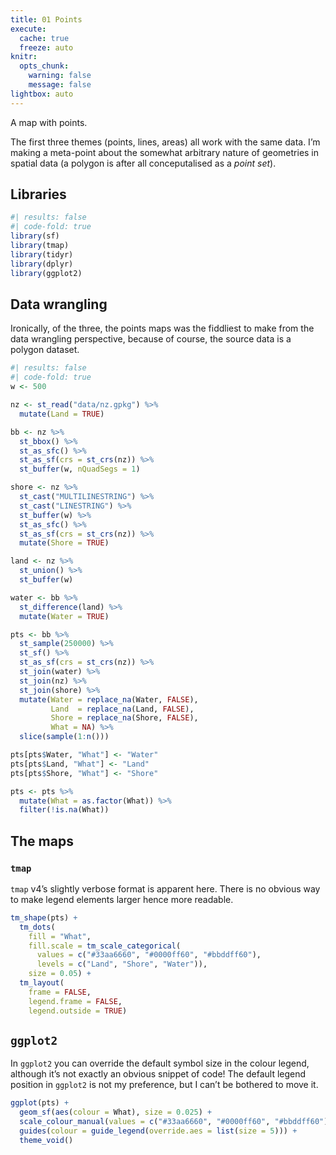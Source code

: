 ```yaml
---
title: 01 Points
execute: 
  cache: true
  freeze: auto
knitr:
  opts_chunk: 
    warning: false
    message: false
lightbox: auto
---
```


A map with points.

The first three themes (points, lines, areas) all work with the same data. I'm making a meta-point about the somewhat arbitrary nature of geometries in spatial data (a polygon is after all conceputalised as a *point set*).

## Libraries
```r
#| results: false
#| code-fold: true
library(sf)
library(tmap)
library(tidyr)
library(dplyr)
library(ggplot2)
```

## Data wrangling
Ironically, of the three, the points maps was the fiddliest to make from the data wrangling perspective, because of course, the source data is a polygon dataset.

```r
#| results: false
#| code-fold: true
w <- 500

nz <- st_read("data/nz.gpkg") %>%
  mutate(Land = TRUE)

bb <- nz %>% 
  st_bbox() %>%
  st_as_sfc() %>%
  st_as_sf(crs = st_crs(nz)) %>%
  st_buffer(w, nQuadSegs = 1) 

shore <- nz %>% 
  st_cast("MULTILINESTRING") %>%
  st_cast("LINESTRING") %>%
  st_buffer(w) %>%
  st_as_sfc() %>%
  st_as_sf(crs = st_crs(nz)) %>%
  mutate(Shore = TRUE)

land <- nz %>%
  st_union() %>%
  st_buffer(w)

water <- bb %>%
  st_difference(land) %>%
  mutate(Water = TRUE)

pts <- bb %>%
  st_sample(250000) %>%
  st_sf() %>%
  st_as_sf(crs = st_crs(nz)) %>%
  st_join(water) %>%
  st_join(nz) %>%
  st_join(shore) %>%
  mutate(Water = replace_na(Water, FALSE),
         Land  = replace_na(Land, FALSE),
         Shore = replace_na(Shore, FALSE),
         What = NA) %>%
  slice(sample(1:n()))

pts[pts$Water, "What"] <- "Water"
pts[pts$Land, "What"] <- "Land"
pts[pts$Shore, "What"] <- "Shore"

pts <- pts %>%
  mutate(What = as.factor(What)) %>%
  filter(!is.na(What))
```

## The maps
### `tmap`
`tmap` v4's slightly verbose format is apparent here. There is no obvious way to make legend elements larger hence more readable.

```r
tm_shape(pts) + 
  tm_dots(
    fill = "What",
    fill.scale = tm_scale_categorical(
      values = c("#33aa6660", "#0000ff60", "#bbddff60"),
      levels = c("Land", "Shore", "Water")), 
    size = 0.05) +
  tm_layout(
    frame = FALSE,
    legend.frame = FALSE,
    legend.outside = TRUE)
```

## `ggplot2`
In `ggplot2` you can override the default symbol size in the colour legend, although it's not exactly an obvious snippet of code! The default legend position in `ggplot2` is not my preference, but I can't be bothered to move it.

```r
ggplot(pts) +
  geom_sf(aes(colour = What), size = 0.025) +
  scale_colour_manual(values = c("#33aa6660", "#0000ff60", "#bbddff60")) + 
  guides(colour = guide_legend(override.aes = list(size = 5))) +
  theme_void()
```
